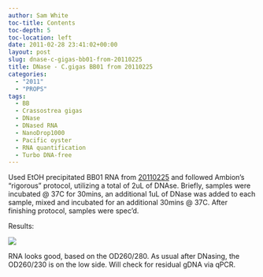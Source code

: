```yaml
---
author: Sam White
toc-title: Contents
toc-depth: 5
toc-location: left
date: 2011-02-28 23:41:02+00:00
layout: post
slug: dnase-c-gigas-bb01-from-20110225
title: DNase - C.gigas BB01 from 20110225
categories:
  - "2011"
  - "PROPS"
tags:
  - BB
  - Crassostrea gigas
  - DNase
  - DNased RNA
  - NanoDrop1000
  - Pacific oyster
  - RNA quantification
  - Turbo DNA-free
---
```


Used EtOH precipitated BB01 RNA from [20110225](/Sam%27s+Working+Notebook+Jan+2011+-+March+2011#sjw20110225) and followed Ambion's "rigorous" protocol, utilizing a total of 2uL of DNAse. Briefly, samples were incubated @ 37C for 30mins, an additional 1uL of DNase was added to each sample, mixed and incubated for an additional 30mins @ 37C. After finishing protocol, samples were spec'd.

Results:

![](https://eagle.fish.washington.edu/Arabidopsis/RNA%20Spec%20Readings/20110228%20DNased%20RNA-01.JPG)

RNA looks good, based on the OD260/280. As usual after DNasing, the OD260/230 is on the low side. Will check for residual gDNA via qPCR.
